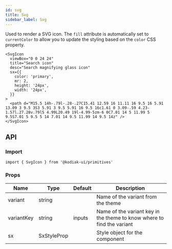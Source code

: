 ```yaml
---
id: svg
title: Svg
sidebar_label: Svg
---
```


Used to render a SVG icon. The `fill` attribute is automatically set to `currentColor` to allow
you to update the styling based on the `color` CSS property.

```tsx
<SvgIcon
  viewBox="0 0 24 24"
  title="Search icon"
  desc="Search magnifying glass icon"
  sx={{
    color: 'primary',
    mr: 2,
    height: '24px',
    width: '24px',
  }}
>
  <path d="M15.5 14h-.79l-.28-.27C15.41 12.59 16 11.11 16 9.5 16 5.91 13.09 3 9.5 3S3 5.91 3 9.5 5.91 16 9.5 16c1.61 0 3.09-.59 4.23-1.57l.27.28v.79l5 4.99L20.49 19l-4.99-5zm-6 0C7.01 14 5 11.99 5 9.5S7.01 5 9.5 5 14 7.01 14 9.5 11.99 14 9.5 14z" />
</SvgIcon>
```

## API

### Import

```tsx
import { SvgIcon } from '@kodiak-ui/primitives'
```

### Props

| Name       | Type        | Default | Description                                                            |
| ---------- | ----------- | ------- | ---------------------------------------------------------------------- |
| variant    | string      |         | Name of the variant from the theme                                     |
| variantKey | string      | inputs  | Name of the variant key in the theme to know where to find the variant |
| sx         | SxStyleProp |         | Style object for the component                                         |
